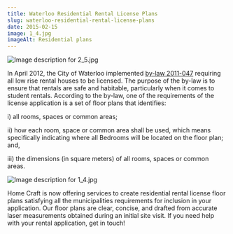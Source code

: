 ```yaml
---
title: Waterloo Residential Rental License Plans
slug: waterloo-residential-rental-license-plans
date: 2015-02-15
image: 1_4.jpg
imageAlt: Residential plans
---
```


![Image description for 2_5.jpg](2_5.jpg)

In April 2012, the City of Waterloo implemented [by-law 2011-047](http://www.waterloo.ca/en/government/residentialrentallicences.asp) requiring all low rise rental houses to be licensed. The purpose of the by-law is to ensure that rentals are safe and habitable, particularly when it comes to student rentals. According to the by-law, one of the requirements of the license application is a set of floor plans that identifies:

i) all rooms, spaces or common areas;

ii) how each room, space or common area shall be used, which means specifically indicating where all Bedrooms will be located on the floor plan; and,

iii) the dimensions (in square meters) of all rooms, spaces or common areas.

![Image description for 1_4.jpg](1_4.jpg)

Home Craft is now offering services to create residential rental license floor plans satisfying all the municipalities requirements for inclusion in your application. Our floor plans are clear, concise, and drafted from accurate laser measurements obtained during an initial site visit. If you need help with your rental application, get in touch!
